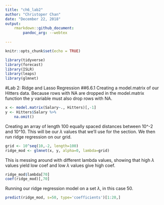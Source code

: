 ```yaml
---
title: "ch6_lab2"
author: "Christoper Chan"
date: "December 22, 2018"
output: 
    rmarkdown::github_document:
        pandoc_arg: --webtex
    
---
```


```r
knitr::opts_chunk$set(echo = TRUE)
```

```r
library(tidyverse)
library(forecast)
library(ISLR)
library(leaps)
library(glmnet)
```
#Lab 2: Ridge and Lasso Regression
##6.6.1
Creating a model.matrix of our Hitters data. Because rows with NA are dropped in the model.matrix function the y variable must also drop rows with NA.
```r
x <- model.matrix(Salary~., Hitters)[,-1]
y <- Hitters$Salary %>%
    na.omit()
```

Creating an array of length 100 equally spaced distances between 10^-2 and 10^10. This will be our $\lambda$ values that we'll use for the section. We then run ridge regression on our grid.
```r
grid <- 10^seq(10,-2, length=100)
ridge_mod <- glmnet(x, y, alpha=0, lambda=grid)
```

This is messing around with different lambda values, showing that high $\lambda$ values yield low coef and low $\lambda$ values give high coef.
```r
ridge_mod$lambda[70]
coef(ridge_mod)[,70]
```

Running our ridge regression model on a set $\lambda$, in this case 50.
```r
predict(ridge_mod, s=50, type='coefficients')[1:20,]
```






































